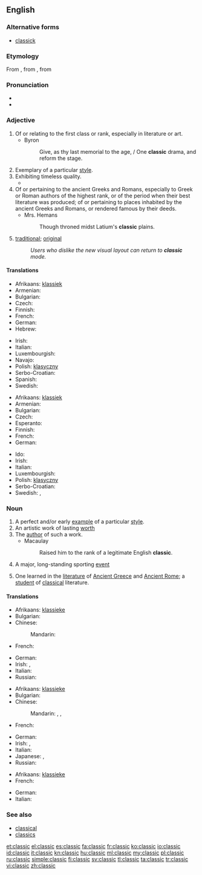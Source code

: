 ==English==

===Alternative forms===
* [[classick]] {{qualifier|obsolete}}

===Etymology===
From {{etyl|fr|en}} {{term|classique||lang=fr}}, from {{etyl|la|en}} {{term|classicus||lang=la|relating to the classes of Roman citizenry, especially the highest}}, from {{term|classis||lang=la}}

===Pronunciation===
* {{IPA|/ˈklæsɪk/}}
* {{rhymes|æsɪk}}

===Adjective===
{{en-adj}}

# Of or relating to the first class or rank, especially in literature or art.
#* Byron
#*: Give, as thy last memorial to the age, / One '''classic''' drama, and reform the stage.
# Exemplary of a particular [[style]].
# Exhibiting timeless quality.
#*{{quote-magazine|date=2013-01-01
|author=Paul Bartel, Ashli Moore
|title=Avian Migration: The Ultimate Red-Eye Flight
|volume=101|issue=1|page=47&ndash;48
|magazine=[[w:American Scientist|American Scientist]]
|url=http://www.americanscientist.org/issues/issues/feature/2013/1/avian-migration-the-ultimate-red-eye-flight
|passage=Many of these '''classic''' methods are still used, with some modern improvements. For example, with the aid of special microphones and automated sound detection software, ornithologists recently reported [&hellip;] that pine siskins (''Spinus pinus'') undergo an irregular, nomadic type of nocturnal migration.}}
# Of or pertaining to the ancient Greeks and Romans, especially to Greek or Roman authors of the highest rank, or of the period when their best literature was produced; of or pertaining to places inhabited by the ancient Greeks and Romans, or rendered famous by their deeds.
#* Mrs. Hemans
#*: Though throned midst Latium's '''classic''' plains.
# {{context|euphemistic|lang=en}} [[traditional]]; [[original]]
#: ''Users who dislike the new visual layout can return to '''classic''' mode.''

====Translations====
{{trans-top|exemplary of a particular style}}
* Afrikaans: [[klassiek]]
* Armenian: {{t-|hy|դասական|tr=dasakan}}
* Bulgarian: {{t+|bg|класически}}
* Czech: {{t+|cs|klasický|m}}
* Finnish: {{t+|fi|klassinen}}
* French: {{t+|fr|classique|m|f}}
* German: {{t+|de|klassisch}}
* Hebrew: {{t-|he|קלאסי|m|tr=klasi}}
{{trans-mid}}
* Irish: {{t-|ga|clasaiceach}}
* Italian: {{t+|it|classico}}
* Luxembourgish: {{t-|lb|klassesch}}
* Navajo: {{tø|nv|wódáanii}}
* Polish: [[klasyczny]] {{m}}
* Serbo-Croatian: {{t-|sh|klasičan|alt=klàsičan}}
* Spanish: {{t+|es|clásico}}
* Swedish: {{t+|sv|klassisk}}
{{trans-bottom}}

{{trans-top|exhibiting timeless quality}}
* Afrikaans: [[klassiek]]
* Armenian: {{t-|hy|դասական|tr=dasakan}}
* Bulgarian: {{t+|bg|класически}}
* Czech: {{t+|cs|klasický|m}}
* Esperanto: {{t-|eo|klasika}}
* Finnish: {{t+|fi|klassikko}}
* French: {{t+|fr|classique|m|f}}
* German: {{t+|de|klassisch}}
{{trans-mid}}
* Ido: {{t+|io|klasika}}
* Irish: {{t-|ga|clasaiceach}}
* Italian: {{t+|it|classico}}
* Luxembourgish: {{t-|lb|klassesch}}
* Polish: [[klasyczny]] {{m}}
* Serbo-Croatian: {{t-|sh|klasičan|alt=klàsičan}}
* Swedish: {{t+|sv|tidlös}},  {{t+|sv|klassisk}}
{{trans-bottom}}

===Noun===
{{en-noun}}

# A perfect and/or early [[example]] of a particular [[style]].
# An artistic work of lasting [[worth]]
# The [[author]] of such a work.
#* Macaulay
#*: Raised him to the rank of a legitimate English '''classic'''.
# A major, long-standing sporting [[event]]
# {{context|dated|lang=en}} One learned in the [[literature]] of [[Ancient Greece]] and [[Ancient Rome]]; a [[student]] of [[classical]] literature.

====Translations====
{{trans-top|example}}
* Afrikaans: [[klassieke]]
* Bulgarian: {{t+|bg|образец|m}}
* Chinese:
*: Mandarin: {{t|cmn|典型|tr=diǎnxíng|sc=Hani}}
* French: {{t+|fr|classique|m}}
{{trans-mid}}
* German: {{t+|de|Klassiker|m}}
* Irish: {{t-|ga|clasaic|f}}, {{t-|ga|clasaiceach|m}}
* Italian: {{t+|it|classico|m}}
* Russian: {{t+|ru|образец|m|tr=obrazéc|sc=Cyrl}}
{{trans-bottom}}

{{trans-top|lasting work}}
* Afrikaans: [[klassieke]]
* Bulgarian: {{t+|bg|класика|f}}
* Chinese:
*: Mandarin: {{t|cmn|經典|sc=Hani}}, {{t|cmn|经典|tr=jīngdiǎn|sc=Hani}}, {{t|cmn|名著|tr=míngzhù|sc=Hani}}
* French: {{t+|fr|classique|m}}
{{trans-mid}}
* German: {{t+|de|Klassiker|m}}
* Irish: {{t-|ga|clasaic|f}}, {{t-|ga|clasaiceach|m}}
* Italian: {{t+|it|classico|m}}
* Japanese: {{t-|ja|クラシック|tr=kurasshiku|sc=Jpan}}, {{t+|ja|古典|tr=こてん, koten|sc=Jpan}}
* Russian: {{t+|ru|классика|f|tr=klássika|sc=Cyrl}}
{{trans-bottom}}

{{trans-top|event}}
* Afrikaans: [[klassieke]]
* French: {{t+|fr|classique|m}}
{{trans-mid}}
* German: {{t+|de|Klassiker|m}}
* Italian: {{t+|it|classico|m}}
{{trans-bottom}}

===See also===
* [[classical]]
* [[classics]]

[[et:classic]]
[[el:classic]]
[[es:classic]]
[[fa:classic]]
[[fr:classic]]
[[ko:classic]]
[[io:classic]]
[[id:classic]]
[[it:classic]]
[[kn:classic]]
[[hu:classic]]
[[ml:classic]]
[[my:classic]]
[[pl:classic]]
[[ru:classic]]
[[simple:classic]]
[[fi:classic]]
[[sv:classic]]
[[tl:classic]]
[[ta:classic]]
[[tr:classic]]
[[vi:classic]]
[[zh:classic]]